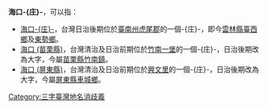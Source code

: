 {{noteTA
|T=海口庄 (消歧義)
|1 = zh-cn:庄; zh-hk:庄; zh-tw:庄;
}}
'''海口-{庄}-'''，可以指： 
*[[海口庄|海口-{庄}-]]，台灣日治後期位於[[臺南州|臺南州]][[虎尾郡|虎尾郡]]的一個-{庄}-，即今[[雲林縣|雲林縣]][[臺西鄉|臺西鄉]]及[[東勢鄉|東勢鄉]]。
*[[海口_(苗栗縣)|海口 (苗栗縣)]]，台灣清治及日治前期位於[[竹南一堡|竹南一堡]]的一個-{庄}-，日治後期改為大字，今屬[[苗栗縣|苗栗縣]][[竹南鎮|竹南鎮]]。
*[[海口_(屏東縣)|海口 (屏東縣)]]，台灣清治及日治前期位於[[興文里|興文里]]的一個-{庄}-，日治後期改為大字，今屬[[屏東縣|屏東縣]][[車城鄉_(臺灣)|車城鄉]]。

[[Category:三字臺灣地名消歧義|Category:三字臺灣地名消歧義]]